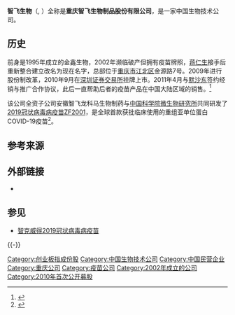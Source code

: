 '''智飞生物'''（{{lang-en|Chongqing Zhifei Biological Products Co., Ltd.}}, {{Szse|300122}}）全称是'''重庆智飞生物制品股份有限公司'''，是一家中国生物技术公司。

==历史==
前身是1995年成立的金鑫生物，2002年濒临破产但拥有疫苗牌照，[[蒋仁生|蒋仁生]]接手后重新整合建立改名为现在名字，总部位于[[重庆市|重庆市]][[江北区_(重庆市)|江北区]]金源路7号。2009年进行股份制改革，2010年9月在[[深圳证券交易所|深圳证券交易所]]挂牌上市。2011年4月与[[默沙东|默沙东]]签约经销与推广合作协议，此后一直帮助后者的疫苗产品在中国大陆区域的销售。<ref>{{Cite web|title=智飞生物：超2200亿市值的国内疫苗龙头_腾讯新闻|url=https://new.qq.com/omn/20201210/20201210A03Q9Q00.html|access-date=2021-08-30|work=new.qq.com|archive-date=2021-08-30|archive-url=https://web.archive.org/web/20210830003239/https://new.qq.com/omn/20201210/20201210A03Q9Q00.html|dead-url=no}}</ref>

该公司全资子公司安徽智飞龙科马生物制药与[[中国科学院微生物研究所|中国科学院微生物研究所]]共同研发了[[2019冠状病毒病疫苗|2019冠状病毒病疫苗]][[ZF2001|ZF2001]]，是全球首款获批临床使用的重组亚单位蛋白COVID-19疫苗<ref>{{cite news|author1=钱童心|title=高福团队研制全球首个重组新冠疫苗获中国紧急使用批准|url=https://www.yicai.com/news/100987793.html|accessdate=2021-04-22|work=第一财经|date=2021-03-16|archive-date=2021-04-22|archive-url=https://web.archive.org/web/20210422161152/https://www.yicai.com/news/100987793.html|dead-url=no}}</ref>。

==参考来源==
{{reflist}}

== 外部链接 ==
* {{Official website|http://www.zhifeishengwu.com/}}

== 参见 ==
{{Portal|重庆|2019冠状病毒病|药理学}}
* [[智克威得2019冠状病毒病疫苗|智克威得2019冠状病毒病疫苗]]

{{-}}
{{SZSECI}}
{{CSI-300}}
{{2019冠状病毒病中国大陆疫情}}

[[Category:创业板指成份股|Category:创业板指成份股]]
[[Category:中国生物技术公司|Category:中国生物技术公司]]
[[Category:中国民营企业|Category:中国民营企业]]
[[Category:重庆公司|Category:重庆公司]]
[[Category:疫苗公司|Category:疫苗公司]]
[[Category:2002年成立的公司|Category:2002年成立的公司]]
[[Category:2010年首次公开募股|Category:2010年首次公开募股]]